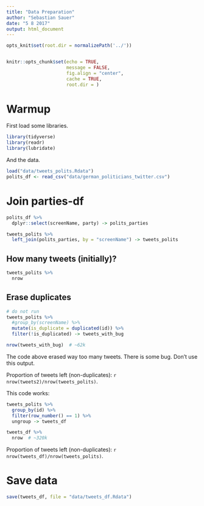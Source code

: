 ```yaml
---
title: "Data Preparation"
author: "Sebastian Sauer"
date: "5 8 2017"
output: html_document
---
```





```r

opts_knit$set(root.dir = normalizePath('../'))


knitr::opts_chunk$set(echo = TRUE,
                      message = FALSE,
                      fig.align = "center",
                      cache = TRUE,
                      root.dir = )
```



# Warmup


First load some libraries.

```r
library(tidyverse)
library(readr)
library(lubridate)
```


And the data.
```r
load("data/tweets_polits.Rdata")
polits_df <- read_csv("data/german_politicians_twitter.csv")
```





# Join parties-df 

```r
polits_df %>% 
  dplyr::select(screenName, party) -> polits_parties

tweets_polits %>% 
  left_join(polits_parties, by = "screenName") -> tweets_polits


```



## How many tweets (initially)?

```r
tweets_polits %>% 
  nrow
```





## Erase duplicates

```r

# do not run
tweets_polits %>% 
  #group_by(screenName) %>% 
  mutate(is_duplicate = duplicated(id)) %>% 
  filter(!is_duplicated) -> tweets_with_bug

nrow(tweets_with_bug)  # ~62k
```

The code above erased way too many tweets. There is some bug. Don't use this output.

Proportion of tweets left (non-duplicates): `r nrow(tweets2)/nrow(tweets_polits)`.

This code works:

```r
tweets_polits %>% 
  group_by(id) %>% 
  filter(row_number() == 1) %>% 
  ungroup -> tweets_df

tweets_df %>% 
  nrow  # ~320k
```

Proportion of tweets left (non-duplicates): `r nrow(tweets_df)/nrow(tweets_polits)`.




# Save data

```r
save(tweets_df, file = "data/tweets_df.Rdata")
```

